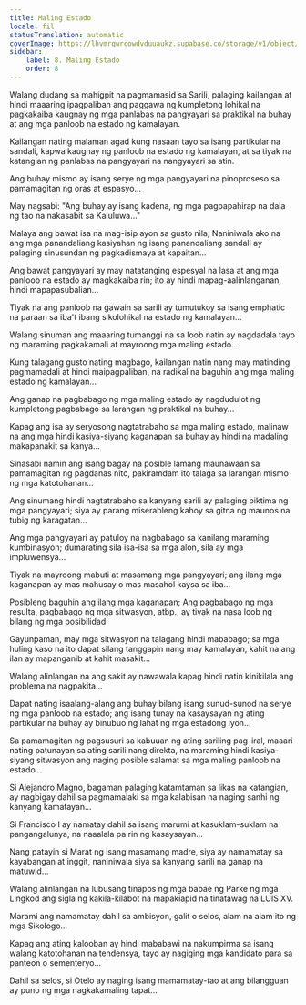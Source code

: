 ```yaml
---
title: Maling Estado
locale: fil
statusTranslation: automatic
coverImage: https://lhvmrqwrcowdvduuaukz.supabase.co/storage/v1/object/public/strapi-uploads/small_cover-tratado-de-psicologia-revolucionaria.webp-5e15e1cec4e0ebebcde5d7fc7565d8fd.webp
sidebar:
    label: 8. Maling Estado
    order: 8
---
```

Walang dudang sa mahigpit na pagmamasid sa Sarili, palaging kailangan at hindi maaaring ipagpaliban ang paggawa ng kumpletong lohikal na pagkakaiba kaugnay ng mga panlabas na pangyayari sa praktikal na buhay at ang mga panloob na estado ng kamalayan.

Kailangan nating malaman agad kung nasaan tayo sa isang partikular na sandali, kapwa kaugnay ng panloob na estado ng kamalayan, at sa tiyak na katangian ng panlabas na pangyayari na nangyayari sa atin.

Ang buhay mismo ay isang serye ng mga pangyayari na pinoproseso sa pamamagitan ng oras at espasyo...

May nagsabi: "Ang buhay ay isang kadena, ng mga pagpapahirap na dala ng tao na nakasabit sa Kaluluwa..."

Malaya ang bawat isa na mag-isip ayon sa gusto nila; Naniniwala ako na ang mga panandaliang kasiyahan ng isang panandaliang sandali ay palaging sinusundan ng pagkadismaya at kapaitan...

Ang bawat pangyayari ay may natatanging espesyal na lasa at ang mga panloob na estado ay magkakaiba rin; ito ay hindi mapag-aalinlanganan, hindi mapapasubalian...

Tiyak na ang panloob na gawain sa sarili ay tumutukoy sa isang emphatic na paraan sa iba't ibang sikolohikal na estado ng kamalayan...

Walang sinuman ang maaaring tumanggi na sa loob natin ay nagdadala tayo ng maraming pagkakamali at mayroong mga maling estado...

Kung talagang gusto nating magbago, kailangan natin nang may matinding pagmamadali at hindi maipagpaliban, na radikal na baguhin ang mga maling estado ng kamalayan...

Ang ganap na pagbabago ng mga maling estado ay nagdudulot ng kumpletong pagbabago sa larangan ng praktikal na buhay...

Kapag ang isa ay seryosong nagtatrabaho sa mga maling estado, malinaw na ang mga hindi kasiya-siyang kaganapan sa buhay ay hindi na madaling makapanakit sa kanya...

Sinasabi namin ang isang bagay na posible lamang maunawaan sa pamamagitan ng pagdanas nito, pakiramdam ito talaga sa larangan mismo ng mga katotohanan...

Ang sinumang hindi nagtatrabaho sa kanyang sarili ay palaging biktima ng mga pangyayari; siya ay parang miserableng kahoy sa gitna ng maunos na tubig ng karagatan...

Ang mga pangyayari ay patuloy na nagbabago sa kanilang maraming kumbinasyon; dumarating sila isa-isa sa mga alon, sila ay mga impluwensya...

Tiyak na mayroong mabuti at masamang mga pangyayari; ang ilang mga kaganapan ay mas mahusay o mas masahol kaysa sa iba...

Posibleng baguhin ang ilang mga kaganapan; Ang pagbabago ng mga resulta, pagbabago ng mga sitwasyon, atbp., ay tiyak na nasa loob ng bilang ng mga posibilidad.

Gayunpaman, may mga sitwasyon na talagang hindi mababago; sa mga huling kaso na ito dapat silang tanggapin nang may kamalayan, kahit na ang ilan ay mapanganib at kahit masakit...

Walang alinlangan na ang sakit ay nawawala kapag hindi natin kinikilala ang problema na nagpakita...

Dapat nating isaalang-alang ang buhay bilang isang sunud-sunod na serye ng mga panloob na estado; ang isang tunay na kasaysayan ng ating partikular na buhay ay binubuo ng lahat ng mga estadong iyon...

Sa pamamagitan ng pagsusuri sa kabuuan ng ating sariling pag-iral, maaari nating patunayan sa ating sarili nang direkta, na maraming hindi kasiya-siyang sitwasyon ang naging posible salamat sa mga maling panloob na estado...

Si Alejandro Magno, bagaman palaging katamtaman sa likas na katangian, ay nagbigay dahil sa pagmamalaki sa mga kalabisan na naging sanhi ng kanyang kamatayan...

Si Francisco I ay namatay dahil sa isang marumi at kasuklam-suklam na pangangalunya, na naaalala pa rin ng kasaysayan...

Nang patayin si Marat ng isang masamang madre, siya ay namamatay sa kayabangan at inggit, naniniwala siya sa kanyang sarili na ganap na matuwid...

Walang alinlangan na lubusang tinapos ng mga babae ng Parke ng mga Lingkod ang sigla ng kakila-kilabot na mapakiapid na tinatawag na LUIS XV.

Marami ang namamatay dahil sa ambisyon, galit o selos, alam na alam ito ng mga Sikologo...

Kapag ang ating kalooban ay hindi mababawi na nakumpirma sa isang walang katotohanan na tendensya, tayo ay nagiging mga kandidato para sa panteon o sementeryo...

Dahil sa selos, si Otelo ay naging isang mamamatay-tao at ang bilangguan ay puno ng mga nagkakamaling tapat...

